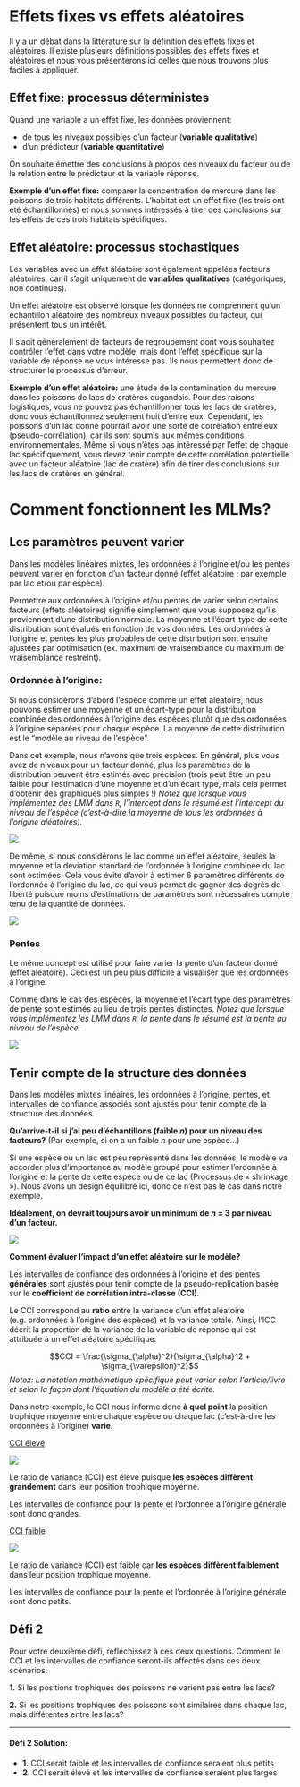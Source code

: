# Effets fixes vs effets aléatoires

Il y a un débat dans la littérature sur la définition des effets fixes et aléatoires. Il existe plusieurs définitions possibles des effets fixes et aléatoires et nous vous présenterons ici celles que nous trouvons plus faciles à appliquer.

## Effet fixe: processus déterministes 

Quand une variable a un effet fixe, les données proviennent: 

- de tous les niveaux possibles d'un facteur (**variable qualitative**) 
- d'un prédicteur (**variable quantitative**)

On souhaite émettre des conclusions à propos des niveaux du facteur ou de la relation entre le prédicteur et la variable réponse.

**Exemple d'un effet fixe:** comparer la concentration de mercure dans les poissons de trois habitats différents. L'habitat est un effet fixe (les trois ont été échantillonnés) et nous sommes intéressés à tirer des conclusions sur les effets de ces trois habitats spécifiques.

## Effet aléatoire: processus stochastiques

Les variables avec un effet aléatoire sont également appelées facteurs aléatoires, car il s'agit uniquement de **variables qualitatives** (catégoriques, non continues). 

Un effet aléatoire est observé lorsque les données ne comprennent qu'un échantillon aléatoire des nombreux niveaux possibles du facteur, qui présentent tous un intérêt. 

Il s'agit généralement de facteurs de regroupement dont vous souhaitez contrôler l'effet dans votre modèle, mais dont l'effet spécifique sur la variable de réponse ne vous intéresse pas. Ils nous permettent donc de structurer le processus d'erreur.

**Exemple d'un effet aléatoire:** une étude de la contamination du mercure dans les poissons de lacs de cratères ougandais. Pour des raisons logistiques, vous ne pouvez pas échantillonner tous les lacs de cratères, donc vous échantillonnez seulement huit d'entre eux. Cependant, les poissons d'un lac donné pourrait avoir une sorte de corrélation entre eux (pseudo-corrélation), car ils sont soumis aux mêmes conditions environnementales. Même si vous n'êtes pas intéressé par l'effet de chaque lac spécifiquement, vous devez tenir compte de cette corrélation potentielle avec un facteur aléatoire (lac de cratère) afin de tirer des conclusions sur les lacs de cratères en général.

# Comment fonctionnent les MLMs?

## Les paramètres peuvent varier

Dans les modèles linéaires mixtes, les ordonnées à l'origine et/ou les pentes peuvent varier en fonction d'un facteur donné (effet aléatoire ; par exemple, par lac et/ou par espèce).

Permettre aux ordonnées à l'origine et/ou pentes de varier selon certains facteurs (effets aléatoires) signifie simplement que vous supposez qu'ils proviennent d'une distribution normale. La moyenne et l'écart-type de cette distribution sont évalués en fonction de vos données. Les ordonnées à l'origine et pentes les plus probables de cette distribution sont ensuite ajustées par optimisation (ex. maximum de vraisemblance ou maximum de vraisemblance restreint).

### Ordonnée à l'origine: {-}

Si nous considérons d'abord l'espèce comme un effet aléatoire, nous pouvons estimer une moyenne et un écart-type pour la distribution combinée des ordonnées à l'origine des espèces plutôt que des ordonnées à l'origine séparées pour chaque espèce. La moyenne de cette distribution est le "modèle au niveau de l'espèce". 

Dans cet exemple, nous n'avons que trois espèces. En général, plus vous avez de niveaux pour un facteur donné, plus les paramètres de la distribution peuvent être estimés avec précision (trois peut être un peu faible pour l'estimation d'une moyenne et d'un écart type, mais cela permet d'obtenir des graphiques plus simples !) *Notez que lorsque vous implémentez des LMM dans `R`, l'intercept dans le résumé est l'intercept du niveau de l'espèce (c'est-à-dire la moyenne de tous les ordonnées à l'origine aléatoires).*

![](images/fig_7_w5.png)

De même, si nous considérons le lac comme un effet aléatoire, seules la moyenne et la déviation standard de l'ordonnée à l'origine combinée du lac sont estimées. Cela vous évite d'avoir à estimer 6 paramètres différents de l'ordonnée à l'origine du lac, ce qui vous permet de gagner des degrés de liberté puisque moins d'estimations de paramètres sont nécessaires compte tenu de la quantité de données.

![](images/fig_8_w5.png)

### Pentes {-}

Le même concept est utilisé pour faire varier la pente d'un facteur donné (effet aléatoire). Ceci est un peu plus difficile à visualiser que les ordonnées à l'origine. 

Comme dans le cas des espèces, la moyenne et l'écart type des paramètres de pente sont estimés au lieu de trois pentes distinctes. *Notez que lorsque vous implémentez les LMM dans `R`, la pente dans le résumé est la pente au niveau de l'espèce.*

![](images/fig_9_w5.png)

## Tenir compte de la structure des données

Dans les modèles mixtes linéaires, les ordonnées à l'origine, pentes, et intervalles de confiance associés sont ajustés pour tenir compte de la structure des données.

**Qu'arrive-t-il si j'ai peu d'échantillons (faible $n$) pour un niveau des facteurs?** (Par exemple, si on a un faible $n$ pour une espèce...)

Si une espèce ou un lac est peu représenté dans les données, le modèle va accorder plus d'importance au modèle groupé pour estimer l'ordonnée à l'origine et la pente de cette espèce ou de ce lac (Processus de « shrinkage »). Nous avons un design équilibré ici, donc ce n'est pas le cas dans notre exemple.

**Idéalement, on devrait toujours avoir un minimum de $n$ = 3 par niveau d'un facteur.**

![](images/fig_12_w5.png)

**Comment évaluer l'impact d'un effet aléatoire sur le modèle?**

Les intervalles de confiance des ordonnées à l'origine et des pentes **générales** sont ajustés pour tenir compte de la pseudo-replication basée sur le **coefficient de corrélation intra-classe (CCI)**.

Le CCI correspond au **ratio** entre la variance d'un effet aléatoire (e.g. ordonnées à l'origine des espèces) et la variance totale. Ainsi, l'ICC décrit la proportion de la variance de la variable de réponse qui est attribuée à un effet aléatoire spécifique:

$$CCI = \frac{\sigma_{\alpha}^2}{\sigma_{\alpha}^2 + \sigma_{\varepsilon}^2}$$
*Notez: La notation mathématique spécifique peut varier selon l'article/livre et selon la façon dont l'équation du modèle a été écrite.*

Dans notre exemple, le CCI nous informe donc **à quel point** la position trophique moyenne entre chaque espèce ou chaque lac (c'est-à-dire les ordonnées à l'origine) **varie**.


<div class = 'two-col'>

<ins> CCI élevé </ins>

![](images/ICCplot2_qcbs.png)

Le ratio de variance (CCI) est élevé puisque **les espèces diffèrent grandement** dans leur position trophique moyenne.

Les intervalles de confiance pour la pente et l'ordonnée à l'origine générale sont donc grandes.

<ins> CCI faible </ins>

![](images/ICCplot_qcbs.png)

Le ratio de variance (CCI) est faible car **les espèces diffèrent faiblement** dans leur position trophique moyenne.

Les intervalles de confiance pour la pente et l'ordonnée à l'origine générale sont donc petits.

</div>


## Défi 2

Pour votre deuxième défi, réfléchissez à ces deux questions. Comment le CCI et les intervalles de confiance seront-ils affectés dans ces deux scénarios:

**1.** Si les positions trophiques des poissons ne varient pas entre les lacs?

**2.** Si les positions trophiques des poissons sont similaires dans chaque lac, mais différentes entre les lacs?

---

#### **Défi 2 Solution:** {-}

- **1.** CCI serait faible et les intervalles de confiance seraient plus petits
- **2.** CCI serait élevé et les intervalles de confiance seraient plus larges
